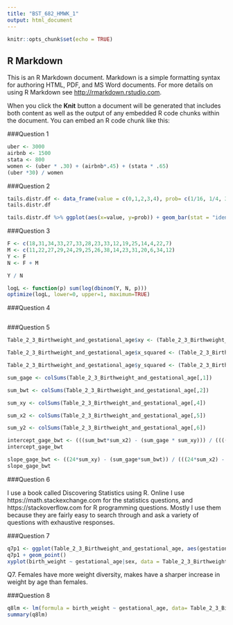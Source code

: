 ```yaml
---
title: "BST_682_HMWK_1"
output: html_document
---
```


```r
knitr::opts_chunk$set(echo = TRUE)
```

## R Markdown

This is an R Markdown document. Markdown is a simple formatting syntax for authoring HTML, PDF, and MS Word documents. For more details on using R Markdown see <http://rmarkdown.rstudio.com>.

When you click the **Knit** button a document will be generated that includes both content as well as the output of any embedded R code chunks within the document. You can embed an R code chunk like this:


###Question 1
```r
uber <- 3000
airbnb <- 1500
stata <- 800
women <- (uber * .30) + (airbnb*.45) + (stata * .65)
(uber *30) / women
```


###Question 2
```r
tails.distr.df <- data_frame(value = c(0,1,2,3,4), prob= c(1/16, 1/4, 3/4, 1/4, 1/16))
tails.distr.df
```

```r

tails.distr.df %>% ggplot(aes(x=value, y=prob)) + geom_bar(stat = "identity") + ylim(c(0,1)) + xlab("X - Number of Tails") + ylab("f(X) Probability")

```

###Question 3
```r
F <- c(18,31,34,33,27,33,28,23,33,12,19,25,14,4,22,7)
M <- c(11,22,27,29,24,29,25,26,38,14,23,31,20,6,34,12)
Y <- F
N <- F + M
```


```r
Y / N
```

```r
logL <- function(p) sum(log(dbinom(Y, N, p)))
optimize(logL, lower=0, upper=1, maximum=TRUE)

```


###Question 4
```r
```


###Question 5
```r
Table_2_3_Birthweight_and_gestational_age$xy <- (Table_2_3_Birthweight_and_gestational_age[,2] * Table_2_3_Birthweight_and_gestational_age[,1])

Table_2_3_Birthweight_and_gestational_age$x_squared <- (Table_2_3_Birthweight_and_gestational_age[,1]^2)  

Table_2_3_Birthweight_and_gestational_age$y_squared <- (Table_2_3_Birthweight_and_gestational_age[,2]^2) 

sum_gage <- colSums(Table_2_3_Birthweight_and_gestational_age[,1])

sum_bwt <- colSums(Table_2_3_Birthweight_and_gestational_age[,2])

sum_xy <- colSums(Table_2_3_Birthweight_and_gestational_age[,4])

sum_x2 <- colSums(Table_2_3_Birthweight_and_gestational_age[,5])

sum_y2 <- colSums(Table_2_3_Birthweight_and_gestational_age[,6])

intercept_gage_bwt <- (((sum_bwt*sum_x2) - (sum_gage * sum_xy))) / ((((24 * sum_x2) - (sum_gage^2))))
intercept_gage_bwt

slope_gage_bwt <- ((24*sum_xy) - (sum_gage*sum_bwt)) / (((24*sum_x2) - (sum_gage^2)))
slope_gage_bwt
```


###Question 6

I use a book called Discovering Statistics using R. Online I use https://math.stackexchange.com
for the statistics questions, and https://stackoverflow.com for R programming questions. Mostly I use them because they are fairly easy to search through and ask a variety of questions with exhaustive responses.


###Question 7
```r
q7p1 <- ggplot(Table_2_3_Birthweight_and_gestational_age, aes(gestational_age, birth_weight, colour = sex))
q7p1 + geom_point()
xyplot(birth_weight ~ gestational_age|sex, data = Table_2_3_Birthweight_and_gestational_age)


```
Q7. Females have more weight diversity, makes have a sharper increase in weight by age than females.

###Question 8
```r
q8lm <- lm(formula = birth_weight ~ gestational_age, data= Table_2_3_Birthweight_and_gestational_age)
summary(q8lm)
```